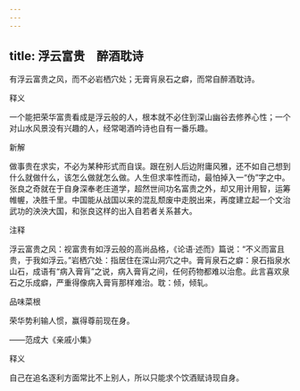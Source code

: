 ```yaml
---
---
---
```

title: 浮云富贵　醉酒耽诗
---



有浮云富贵之风，而不必岩栖穴处；无膏肓泉石之癖，而常自醉酒耽诗。

释义

一个能把荣华富贵看成是浮云般的人，根本就不必住到深山幽谷去修养心性；一个对山水风景没有兴趣的人，经常喝酒吟诗也自有一番乐趣。

新解

做事贵在求实，不必为某种形式而自误。跟在别人后边附庸风雅，还不如自己想到什么就做什么，该怎么做就怎么做。人生但求率性而动，最怕掉入一“伪”字之中。张良之奇就在于自身深奉老庄道学，超然世间功名富贵之外，却又用计用智，运筹帷幄，决胜千里。中国能从战国以来的混乱颓废中走脱出来，再度建立起一个文治武功的泱泱大国，和张良这样的出入自若者关系甚大。

注释

浮云富贵之风：视富贵有如浮云般的高尚品格，《论语·述而》篇说：“不义而富且贵，于我如浮云。”岩栖穴处：指居住在深山洞穴之中。膏肓泉石之癖：泉石指泉水山石，成语有“病入膏肓”之说，病入膏肓之间，任何药物都难以治愈。此言喜欢泉石之乐成癖，严重得像病入膏肓那样难治。耽：倾，倾轧。

品味菜根

荣华势利输人惯，赢得尊前现在身。

——范成大《亲戚小集》

释义

自己在追名逐利方面常比不上别人，所以只能求个饮酒赋诗现自身。